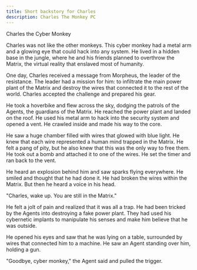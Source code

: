 ```yaml
---
title: Short backstory for Charles
description: Charles The Monkey PC
---
```


Charles the Cyber Monkey

Charles was not like the other monkeys. 
This cyber monkey had a metal arm and a glowing eye that could hack into any system. 
He lived in a hidden base in the jungle, where he and his friends planned to overthrow the Matrix, the virtual reality that enslaved most of humanity.

One day, Charles received a message from Morpheus, the leader of the resistance. 
The leader had a mission for him: to infiltrate the main power plant of the Matrix and destroy the wires that connected it to the rest of the world. 
Charles accepted the challenge and prepared his gear.

He took a hoverbike and flew across the sky, dodging the patrols of the Agents, the guardians of the Matrix. 
He reached the power plant and landed on the roof. He used his metal arm to hack into the security system and opened a vent. 
He crawled inside and made his way to the core.

He saw a huge chamber filled with wires that glowed with blue light. 
He knew that each wire represented a human mind trapped in the Matrix. 
He felt a pang of pity, but he also knew that this was the only way to free them. He took out a bomb and attached it to one of the wires. 
He set the timer and ran back to the vent.

He heard an explosion behind him and saw sparks flying everywhere. 
He smiled and thought that he had done it. 
He had broken the wires within the Matrix. 
But then he heard a voice in his head.

"Charles, wake up. You are still in the Matrix."

He felt a jolt of pain and realized that it was all a trap. 
He had been tricked by the Agents into destroying a fake power plant. 
They had used his cybernetic implants to manipulate his senses and make him believe that he was outside.

He opened his eyes and saw that he was lying on a table, surrounded by wires that connected him to a machine. 
He saw an Agent standing over him, holding a gun.

"Goodbye, cyber monkey," the Agent said and pulled the trigger.